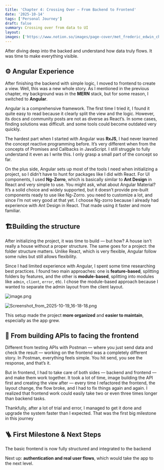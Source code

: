 ```yaml
---
title: 'Chapter 4: Crossing Over — From Backend to Frontend'
date: '2025-10-14'
tags: ['Personal Journey']
draft: false
summary: Crossing over from data to UI
layout: 
images: ['https://www.notion.so/images/page-cover/met_frederic_edwin_church_1871.jpg']
---
```



After diving deep into the backed and understand how data truly flows. It was time to make everything visible.


## **⚙️ Angular Experience** 


After finishing the backend with simple logic, I moved to frontend to create a view. Well, this was a new whole story. As I mentioned in the previous chapter, my background was in the **MERN** stack, but for some reason, I switched to **Angular**. 


Angular is a comprehensive framework. The first time I tried it, I found it quite easy to read because it clearly split the view and the logic. However, its docs and community posts are not as diverse as React’s. In some cases, finding solutions was difficult. and some tools could become outdated very quickly. 


The hardest part when I started with Angular was **RxJS**, I had never learned the concept reactive programming before. It’s very different when from the concepts of Promises and Callbacks in JavaScript. I still struggle to fully understand it even as I write this. I only grasp a small part of the concept so far. 


On the plus side, Angular sets up most of the tools I need when initializing a project, so I didn’t have to hunt for packages like I did with React. For UI components, I used **Ng-Zorro**, which is basically similar to **Ant Design** in React and very simple to use. You might ask, what about Angular Material? It’s a solid choice and widely supported, but it doesn’t provide pre-built components ready to use like Ng-Zorro. you need to customize a lot, and since I’m not very good at that yet. I choose Ng-zorro because I already had experience with Ant Design in React. That made using it faster and more familiar. 


## 🏗️Building the structure


After initializing the project, it was time to build — but how? A house isn’t really a house without a proper structure. The same goes for a project: the folder structure matters. Unlike React, which is very flexible, Angular follow some rules but still allows flexibility. 


Since I had limited experience with Angular, I spent some time researching best practices. I found two main approaches: one is **feature-based**, splitting folders by features, and the other is **module-based**, splitting into modules like `admin`, `client`, `error`, etc. I chose the module-based approach because I wanted to separate the admin layout from the client layout.


![image.png](https://prod-files-secure.s3.us-west-2.amazonaws.com/efeae8fb-3b44-437e-a57e-be87cac69182/9471d4ef-9cac-4817-b847-1363dace0287/image.png?X-Amz-Algorithm=AWS4-HMAC-SHA256&X-Amz-Content-Sha256=UNSIGNED-PAYLOAD&X-Amz-Credential=ASIAZI2LB466UDUUFACE%2F20251030%2Fus-west-2%2Fs3%2Faws4_request&X-Amz-Date=20251030T171355Z&X-Amz-Expires=3600&X-Amz-Security-Token=IQoJb3JpZ2luX2VjEDkaCXVzLXdlc3QtMiJHMEUCIQC0tiKml7RfUPUuohKxsVSvRC2QG8hI2JU4pZ9AEEYKWAIga3xXn7kJDKLXn13Zb9CybOD9h%2BDZbCtzcwTO1d6SoIsqiAQI8v%2F%2F%2F%2F%2F%2F%2F%2F%2F%2FARAAGgw2Mzc0MjMxODM4MDUiDExulbXXHd2EEoIwwyrcA1NZNIpmUiqra49PLhvFVGLLC7yT17qwLSvg3vRIDh%2FBMVxssjCeZH8yLrmyWTvPY4oN8hbfYlFbis%2BsoIZHOATBkgx3xqkhL6z1M%2BHf09cqFcvXFTkEQuu4yCi0oQz7NCCIcjtX4XZdksObtD40B56%2FhUAhDhvBfw88PupBn5QpnMs5btDNyJ8U0xmvInxjnLdE2vm6Q5bJBYi%2BQRvCBnKx8GRheFL1AANLDciR9zxPUFNyJ%2FIrMTsbqRj22ijay93oeHl3zu0Onv9cVXkEtpAbwviQ13YhLkBQEX378ioYzQ80xleWAamomQqmJFo%2B8Iuy4w%2B3oBgoX8AfVDL1mHlHtXe1dimYPFI9LNCVHF4QV686y0DUaOBfMFwTlvHmX3eQmPkd1DBRZJReQDyXMSyku9qPG6CyHnzLqNtCgMV13K4FJlc0zAMGJVMbFfpq17ayez8qyL34G0RSaCStEcRVj89sN2kfcN%2BY568dFrQl4MgRl8LSv24tOFASqMRfinUWUf35sDELcaHyMA0C5qVXUIhRAuOGihs4moC2dXehYW07vWju4s0A9ltXZOEiZD2wFGAb6DifsEe%2FnGPP4wy4stWSud3dgREzuTHB4OfYM3SVuv1PUuRoNVucMOS1jsgGOqUBo%2BqB%2BrTwq6RhLcUKBpbAsOiuZkkJNQxxPUUHZXJBeL1zKUeOBI7Li80aJch4ZHShDQ7j5HIcgKgdUFPUgbOJBCHK8QgOJpj5wrVcQuePUrttzlvxRjv7zM5ycE7THMOJpO8usLdD73iN6TYO9dqZ%2Be2ek1I8TyjEcndGSUEA8YEpJeVNreGq66OcdDxh%2FFKfpsXJZLDU046HeEpGJUY6huWju2QW&X-Amz-Signature=e78905acaed3d240cb30305af9f40f19305424bf05d401cb338af9ff29198291&X-Amz-SignedHeaders=host&x-amz-checksum-mode=ENABLED&x-id=GetObject)


![Screenshot_from_2025-10-19_16-18-18.png](https://prod-files-secure.s3.us-west-2.amazonaws.com/efeae8fb-3b44-437e-a57e-be87cac69182/7f972964-0eb6-4f80-9cd4-38f251129d9f/Screenshot_from_2025-10-19_16-18-18.png?X-Amz-Algorithm=AWS4-HMAC-SHA256&X-Amz-Content-Sha256=UNSIGNED-PAYLOAD&X-Amz-Credential=ASIAZI2LB466YZU7DIHA%2F20251030%2Fus-west-2%2Fs3%2Faws4_request&X-Amz-Date=20251030T171355Z&X-Amz-Expires=3600&X-Amz-Security-Token=IQoJb3JpZ2luX2VjEDkaCXVzLXdlc3QtMiJGMEQCIEbKOVRYV8joNtt7XV4la4ONNCGybOc%2BjAuRKx5j6YYyAiBIwzyEC4QOlqtxtMVMfe7SLoKgu0XNOPc0ysmDHvUEtSqIBAjy%2F%2F%2F%2F%2F%2F%2F%2F%2F%2F8BEAAaDDYzNzQyMzE4MzgwNSIM0UFKCUxRzo2ltG5hKtwDO4ZKvsxw8co21%2FVpjQK3Ti8HRuchNuMMQVIJB53rF2HnCyaAK3oiii%2Fce8Egw7p9PdGJgBYZ4nGa1gUzjDr89Z6j%2BQ2JvBSalqI5XZWe791F8fBjU7uQsvVwi0mnQS%2FNE55kvTZAzjBj%2Fqzor0VRy6PGjM%2F%2BV7%2BpQC2IR55AxgeR%2F231UGRQqQqaSO2bLlOK6aNjKKsscMVTyF5QNLTvDMF1cNP8eZFTp786DoXdZidJC2XMJjegZzoNHXfTi3vAMu%2BaopoB945kILviFte1gXKzRuvTQnGhc6sSdkOj65IWeknwe1R8Ian3DNpIQXLoRlHYDt8QfUyDaAS094SN8mnoh45pqh%2FppzJ7bzT%2BQxgPJQpexzx1gwdy%2BcCe8AKuK0ZbxQweshONui50EN9mcNThbTawxsyqZFfFE7cLIxD3eZ1V2rHNqglbvaNDH5L3pWB7oJN0X21sNm1aB7feNs5hnnZ475YGetrl17tXl8TPdNuMBl7TR2To8FuUmWA7WLCjsDKdUpTSyiBBoOVWgJbrKTqtinjjmuPUaJh%2BG7lAJ0DtgQq%2BQtWGhSoiozh8N4aJlXjSmFYA8AKBGA76cnchVZpW4AuDj1Qg%2BaWxXti8lcedkmNf9y%2FbiFAwhrWOyAY6pgH%2B9%2F0frN%2FKT2fk2yvSRdZOqRnsL%2FaBlerEvjW%2FDdpmy6gPUSCnX%2FQvPjqq%2BDUW37onSAr%2FKOEkNM0hK8%2BOq9C3WtnLjWuiZeZMdKPk3bA4LBo3CBR6FMWa8YT%2FrQSTHXTulEPZCFw4SPVnWuivOsfbBjQSP%2B%2FYK8FaB%2F1vo0eddai4%2BqBFXq8%2FPLDO2JDgX1TSUePUZssViuFJ326X8wglrmqDILr7&X-Amz-Signature=5b8c5c9af84d5a25cfdf613ddf4a65ea395b54ddad372dd40d1b356020e4dbad&X-Amz-SignedHeaders=host&x-amz-checksum-mode=ENABLED&x-id=GetObject)


This setup made the project **more organized** and **easier to maintain**, especially as the app grew.


## 🔄 From building APIs to facing the frontend


Different from testing APIs with Postman — where you just send data and check the result — working on the frontend was a completely different story. In Postman, everything feels simple. You hit send, you see the response, and that’s it.


But in frontend, I had to take care of both sides — backend and frontend — and make them work together.
It took a lot of time, image building the API first and creating the view after — every time I refactored the frontend, the layout change, the flow broke, and I had to fix things again and again. I realized that frontend work could easily take two or even three times longer than backend tasks. 


Thankfully, after a lot of trial and error, I managed to get it done and upgrade the system faster than I expected. That was the first big milestone in this journey


## 🪜 First Milestone & Next Steps


The basic frontend is now fully structured and integrated to the backend


Next up: **authentication and real user flows**, which would take the app to the next level.

